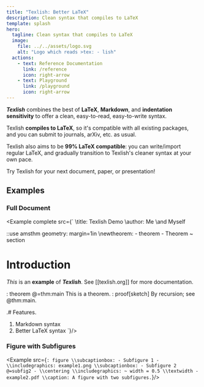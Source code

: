 ```yaml
---
title: "Texlish: Better LaTeX"
description: Clean syntax that compiles to LaTeX
template: splash
hero:
  tagline: Clean syntax that compiles to LaTeX
  image:
    file: ../../assets/logo.svg
    alt: "Logo which reads >tex: - lish"
  actions:
    - text: Reference Documentation
      link: /reference
      icon: right-arrow
    - text: Playground
      link: /playground
      icon: right-arrow
---
```


***Texlish*** combines the best of
**LaTeX**, **Markdown**, and **indentation sensitivity**
to offer a clean, easy-to-read, easy-to-write syntax.

Texlish **compiles to LaTeX**, so it's compatible with
all existing packages, and you can submit to journals, arXiv, etc. as usual.

Texlish also aims to be **99% LaTeX compatible**:
you can write/import regular LaTeX,
and gradually transition to Texlish's cleaner syntax at your own pace.

Try Texlish for your next document, paper, or presentation!

## Examples

### Full Document

<Example complete src={`
  \\title: Texlish Demo
  \\author: Me
    \\and Myself

  ::use
    amsthm
    geometry: margin=1in
  \\newtheorem:
    - theorem
    - Theorem
    ~ section




  # Introduction
  *This* is an **example** of ***Texlish***.
  See [[texlish.org]] for more documentation.

  : theorem @=thm:main
    This is a theorem.
  : proof[sketch]
    By recursion; see @thm:main.



  .# Features.
  1. Markdown syntax
  2. Better LaTeX syntax
`}/>

### Figure with Subfigures

<Example src={`
  : figure
    \\subcaptionbox:
      - Subfigure 1
      - \\includegraphics: example1.png
    \\subcaptionbox:
      - Subfigure 2
        @=subfig2
      - \\centering
        \\includegraphics:
          ~ width = 0.5 \\textwidth
          - example2.pdf
    \\caption: A figure with two subfigures.
`}/>
